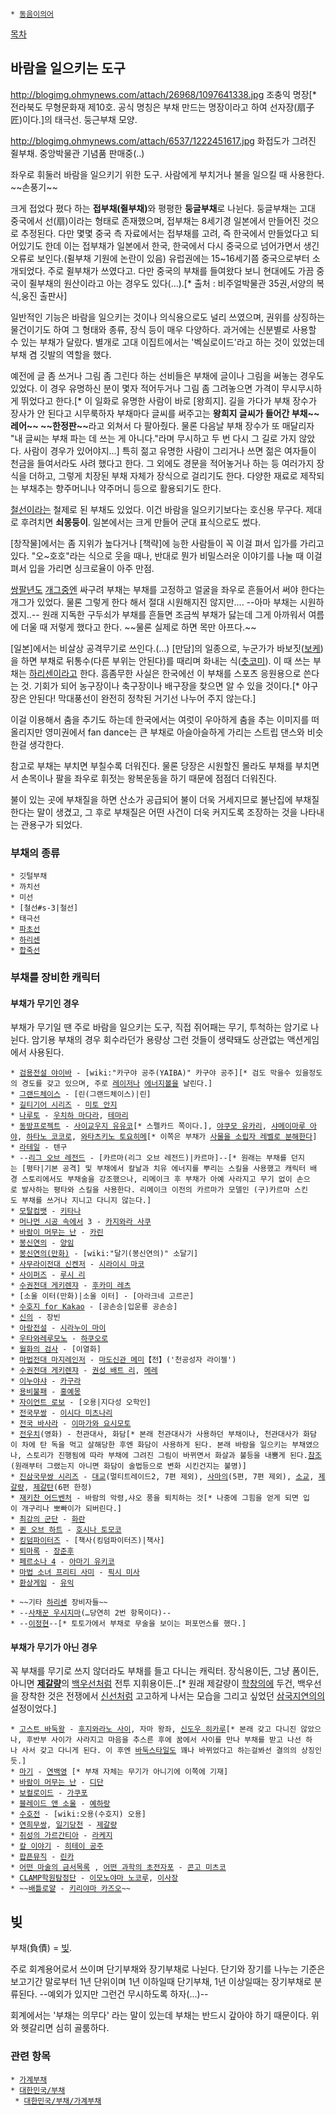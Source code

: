  * [[동음이의어]]

[[목차]]
== 바람을 일으키는 도구 ==
http://blogimg.ohmynews.com/attach/26968/1097641338.jpg
조충익 명장[* 전라북도 무형문화재 제10호. 공식 명칭은 부채 만드는 명장이라고 하여 선자장(扇子匠)이다.]의 태극선. 둥근부채 모양.

http://blogimg.ohmynews.com/attach/6537/1222451617.jpg
화접도가 그려진 쥘부채. 중앙박물관 기념품 판매중(..)

좌우로 휘둘러 바람을 일으키기 위한 도구. 사람에게 부치거나 불을 일으킬 때 사용한다. ~~손풍기~~

크게 접었다 폈다 하는 '''접부채(쥘부채)'''와 평평한 '''둥글부채'''로 나뉜다. 둥글부채는 고대 중국에서 선(扇)이라는 형태로 존재했으며, 접부채는 8세기경 일본에서 만들어진 것으로 추정된다. 다만 몇몇 중국 측 자료에서는 접부채를 고려, 즉 한국에서 만들었다고 되어있기도 한데 이는 접부채가 일본에서 한국, 한국에서 다시 중국으로 넘어가면서 생긴 오류로 보인다.(쥘부채 기원에 논란이 있음) 유럽권에는 15~16세기쯤 중국으로부터 소개되었다. 주로 쥘부채가 쓰였다고. 다만 중국의 부채를 들여왔다 보니 현대에도 가끔 중국이 쥘부채의 원산이라고 아는 경우도 있다(…).[* 출처 : 비주얼박물관 35권,서양의 복식,웅진 출판사]

일반적인 기능은 바람을 일으키는 것이나 의식용으로도 널리 쓰였으며, 권위를 상징하는 물건이기도 하여 그 형태와 종류, 장식 등이 매우 다양하다. 과거에는 신분별로 사용할 수 있는 부채가 달랐다. 별개로 고대 이집트에서는 '벡실로이드'라고 하는 것이 있었는데 부채 겸 깃발의 역할을 했다.

예전에 글 좀 쓰거나 그림 좀 그린다 하는 선비들은 부채에 글이나 그림을 써놓는 경우도 있었다. 이 경우 유명하신 분이 몇자 적어두거나 그림 좀 그려놓으면 가격이 무시무시하게 뛰었다고 한다.[* 이 일화로 유명한 사람이 바로 [왕희지]. 길을 가다가 부채 장수가 장사가 안 된다고 시무룩하자 부채마다 글씨를 써주고는 '''왕희지 글씨가 들어간 부채~~레어~~ ~~한정판~~'''라고 외쳐서 다 팔아줬다. 물론 다음날 부채 장수가 또 매달리자 "내 글씨는 부채 파는 데 쓰는 게 아니다."라며 무시하고 두 번 다시 그 길로 가지 않았다. 사람이 경우가 있어야지...] 특히 젊고 유명한 사람이 그리거나 쓰면 젊은 여자들이 천금을 들여서라도 사려 했다고 한다. 그 외에도 경문을 적어놓거나 하는 등 여러가지 장식을 더하고, 그렇게 치장된 부채 자체가 장식으로 걸리기도 한다. 다양한 재료로 제작되는 부채추는 향주머니나 약주머니 등으로 활용되기도 한다.

[[철선]]이라는 철제로 된 부채도 있었다. 이건 바람을 일으키기보다는 호신용 무구다. 제대로 후려치면 '''쇠몽둥이'''. 일본에서는 크게 만들어 군대 표식으로도 썼다.

[창작물]에서는 좀 지위가 높다거나 [책략]에 능한 사람들이 꼭 이걸 펴서 입가를 가리고 있다. "오~호호"라는 식으로 웃을 때나, 반대로 뭔가 비밀스러운 이야기를 나눌 때 이걸 펴서 입을 가리면 싱크로율이 아주 만점.

[[쌍팔년도]] [[개그]]중엔 싸구려 부채는 부채를 고정하고 얼굴을 좌우로 흔들어서 써야 한다는 개그가 있었다. 물론 그렇게 한다 해서 절대 시원해지진 않지만.... --아마 부채는 시원하겠지..-- 원래 지독한 구두쇠가 부채를 흔들면 조금씩 부채가 닳는데 그게 아까워서 여름에 더울 때 저렇게 했다고 한다. ~~물론 실제로 하면 목만 아프다.~~

[일본]에서는 비살상 공격무기로 쓰인다.(…) [만담]의 일종으로, 누군가가 바보짓([[보케]])을 하면 부채로 뒤통수(다른 부위는 안된다)를 때리며 화내는 식([[츳코미]]). 이 때 쓰는 부채는 [[하리센]]이라고 한다. 흠좀무한 사실은 한국에선 이 부채를 스포츠 응원용으로 쓴다는 것. 기회가 되어 농구장이나 축구장이나 배구장을 찾으면 알 수 있을 것이다.[* 야구장은 안된다! 막대풍선이 완전히 정착된 거기선 나누어 주지 않는다.]

이걸 이용해서 춤을 추기도 하는데 한국에서는 여럿이 우아하게 춤을 추는 이미지를 떠올리지만 영미권에서 fan dance는 큰 부채로 아슬아슬하게 가리는 스트립 댄스와 비슷한걸 생각한다. 

참고로 부채는 부치면 부칠수록 더워진다. 물론 당장은 시원할진 몰라도 부채를 부치면서 손목이나 팔을 좌우로 휘젓는 왕복운동을 하기 때문에 점점더 더워진다.

불이 있는 곳에 부채질을 하면 산소가 공급되어 불이 더욱 거세지므로 불난집에 부채질한다는 말이 생겼고, 그 후로 부채질은 어떤 사건이 더욱 커지도록 조장하는 것을 나타내는 관용구가 되었다.

=== 부채의 종류 ===
 * 깃털부채
 * 까치선
 * 미선
 * [철선#s-3|철선]
 * 태극선
 * [[파초선]]
 * [[하리센]]
 * [[합죽선]]

=== 부채를 장비한  캐릭터 ===
==== 부채가 무기인 경우 ====
부채가 무기일 땐 주로 바람을 일으키는 도구, 직접 쥐어패는 무기, 투척하는 암기로 나뉜다. 암기용 부채의 경우 회수라던가 용량상 그런 것들이 생략돼도 상관없는 액션게임에서 사용된다.

 * [[검용전설 야이바]] - [wiki:"카구야 공주(YAIBA)" 카구야 공주][* 검도 막을수 있을정도의 경도를 갖고 있으며, 주로 [[레이저]]나 [[에너지볼]]을 날린다.]
 * [[그랜드체이스]] - [린(그랜드체이스)|린]
 * [[길티기어 시리즈]] - [[미토 안지]]
 * [[나루토]] - [[우치하 마다라]], [[테마리]]
 * [[동방프로젝트]] - [[사이교우지 유유코]][* 스펠카드 쪽이다.], [[야쿠모 유카리]], [[샤메이마루 아야]], [[하타노 코코로]], [[와타츠키노 토요히메]][* 이쪽은 부채가 [[골디온 해머|사물을 소립자 레벨로 분해한다]]]
 * [[라테일]] - 텐구
 * --[[리그 오브 레전드]] - [카르마(리그 오브 레전드)|카르마]--[* 원래는 부채를 던지는 [평타|기본 공격] 및 부채에서 칼날과 치유 에너지를 뿌리는 스킬을 사용했고 캐릭터 배경 스토리에서도 부채술을 강조했으나, 리메이크 후 부채가 아예 사라지고 무기 없이 손으로 발사하는 평타와 스킬을 사용한다. 리메이크 이전의 카르마가 모델인 (구)카르마 스킨도 부채를 쓰거나 지니고 다니지 않는다.]
 * [[모탈컴뱃]] - [[키타나]]
 * [[머나먼 시공 속에서]] 3 - [[카지와라 사쿠]]
 * [[바람이 머무는 난]] - [[카린(바람이 머무는 난)|카린]]
 * [[봉신연의]] - [[양임]]
 * [[봉신연의(만화)]] - [wiki:"달기(봉신연의)" 소달기]
 * [[사무라이전대 신켄저]] - [[시라이시 마코]]
 * [[사이퍼즈]] - [[루시 리]]
 * [[수권전대 게키렌쟈]] - [[후카미 레츠]]
 * [소울 이터(만화)|소울 이터] - [아라크네 고르곤]
 * [[수호지 for Kakao]] - [공손승|입운룡 공손승]
 * [[신의(드라마)|신의]] - 장빈
 * [[아랑전설]] - [[시라누이 마이]]
 * [[우타와레루모노]] - [[하쿠오로]]
 * [[월화의 검사]] - [이열화]
 * [[마법전대 마지레인저]] - [[마도신관 메미]]【전】('천공성자 라이젤') 
 * [[수권전대 게키렌쟈]] - [[권성 배트 리]], [[메레]]
 * [[이누야샤]] - [[카구라(이누야샤)|카구라]]
 * [[용비불패]] - [[홍예몽]]
 * [[자이언트 로보]] - [오용|지다성 오학인]
 * [[전국무쌍]] - [[이시다 미츠나리]]
 * [[전국 바사라]] - [[이마가와 요시모토]]
 * [[전우치]](영화) - 천관대사, 화담[* 본래 천관대사가 사용하던 부채이나, 천관대사가 화담이 차에 탄 독을 먹고 살해당한 후엔 화담이 사용하게 된다. 본래 바람을 일으키는 부채였으나, 스토리가 진행됨에 따라 부채에 그려진 그림이 바뀌면서 화살과 불등을 내뿜게 된다.[http://blog.naver.com/fpdlvksehfm/70116064058 참조](원래부터 그랬는지 아니면 화담이 술법등으로 변화 시킨건지는 불명)]
 * [[진삼국무쌍 시리즈]] - [[대교]](멀티트레이드2, 7편 제외), [[사마의]](5편, 7편 제외), [[소교]], [[제갈량]], [[제갈탄]](6편 한정)
 * [[재키찬 어드벤처]] - 바람의 악령,샤오 풍을 퇴치하는 것[* 나중에 그힘을 얻게 되면 입이 개구리나 뽀빠이가 되버린다.]
 * [[최강의 군단]] - [[화란(최강의 군단)|화란]]
 * [[퀸 오브 하트]] - [[호시나 토모코]]
 * [[킹덤파이터즈]] - [책사(킹덤파이터즈)|책사]
 * [[퇴마록]] - [[장준후]]
 * [[페르소나 4]] - [[아마기 유키코]]
 * [[마법 소녀 프리티 사미]] - [[픽시 미사]]
 * [[환상게임]] - [[유익]]

 * ~~기타 [[하리센]] 장비자들~~
 * --[[사채꾼 우시지마]](…당연히 2번 항목이다)--
 * --[[이정현]]--[* 토토가에서 부채로 무술을 보이는 퍼포먼스를 했다.]

==== 부채가 무기가 아닌 경우 ====
꼭 부채를 무기로 쓰지 않더라도 부채를 들고 다니는 캐릭터. 장식용이든, 그냥 폼이든, 아니면 '''[[제갈량]]'''의 [[백우선]]처럼 전투 지휘용이든..[* 원래 제갈량이 [[학창]]의에 두건, 백우선을 장착한 것은 전쟁에서 [[신선]]처럼 고고하게 나서는 모습을 그리고 싶었던 [[삼국지연의]]의 설정이었다.]

 * [[고스트 바둑왕]] - [[후지와라노 사이]], 자마 왕좌, [[신도우 히카루]][* 본래 갖고 다니진 않았으나, 후반부 사이가 사라지고 마음을 추스른 후에 꿈에서 사이를 만나 부채를 받고 나선 하나 사서 갖고 다니게 된다. 이 후엔 [[바둑]]스타일도 꽤나 바뀌었다고 하는걸봐선 결의의 상징인듯.]
 * [[마기]] - [[연백영]] [* 부채 자체는 무기가 아니기에 이쪽에 기재]
 * [[바람이 머무는 난]] - [[디단]]
 * [[보컬로이드]] - [[가쿠포]]
 * [[블레이드 앤 소울]] - [[예하랑]]
 * [[수호전]] - [wiki:오용(수호지) 오용]
 * [[연희무쌍]], [[일기당천]] - [[제갈량]]
 * [[취성의 가르간티아]] - [[라케지]]
 * [[칼 이야기]] - [[히테이 공주]]
 * [[팝픈뮤직]] - [[츠기도콰르텟#s-5|린카]]
 * [[어떤 마술의 금서목록]] , [[어떤 과학의 초전자포]] - [[콘고 미츠코]]
 * [[CLAMP학원탐정단]] - [[이모노야마 노코루]], [[이사장]]
 * ~~[[배틀로얄]] - [[키리야마 카즈오]]~~

== 빚 ==
부채(負債) = [[빚]].

주로 회계용어로서 쓰이며 단기부채와 장기부채로 나뉜다. 단기와 장기를 나누는 기준은 보고기간 말로부터 1년 단위이며 1년 이하일때 단기부채, 1년 이상일때는 장기부채로 분류된다. --예외가 있지만 그런건 무시하도록 하자(...)--

회계에서는 '부채는 의무다' 라는 말이 있는데 부채는 반드시 갚아야 하기 때문이다. 위와 헷갈리면 심히 골룸하다.

=== 관련 항목 ===
 * [[가계부채]]
 * [[대한민국/부채]]
  * [[대한민국/부채/가계부채]]
